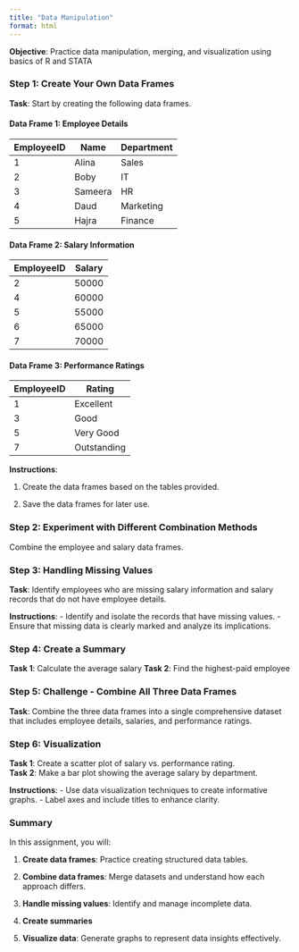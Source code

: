 ---
title: "Data Manipulation"
format: html
---


**Objective**: Practice data manipulation, merging, and visualization using basics of R and STATA

### Step 1: Create Your Own Data Frames

**Task**: Start by creating the following data frames.

#### Data Frame 1: Employee Details
| EmployeeID | Name     | Department |
|------------|----------|------------|
| 1          | Alina    | Sales      |
| 2          | Boby      | IT         |
| 3          | Sameera  | HR         |
| 4          | Daud   | Marketing  |
| 5          | Hajra      | Finance    |

#### Data Frame 2: Salary Information
| EmployeeID | Salary  |
|------------|---------|
| 2          | 50000   |
| 4          | 60000   |
| 5          | 55000   |
| 6          | 65000   |
| 7          | 70000   |

#### Data Frame 3: Performance Ratings
| EmployeeID | Rating      |
|------------|-------------|
| 1          | Excellent   |
| 3          | Good        |
| 5          | Very Good   |
| 7          | Outstanding |

**Instructions**: 

1. Create the data frames based on the tables provided. 

2. Save the data frames for later use.

### Step 2: Experiment with Different Combination Methods

Combine the employee and salary data frames.

### Step 3: Handling Missing Values

**Task**: Identify employees who are missing salary information and salary records that do not have employee details.

**Instructions**:
- Identify and isolate the records that have missing values.
- Ensure that missing data is clearly marked and analyze its implications.

### Step 4: Create a Summary

**Task 1**: Calculate the average salary 
**Task 2**: Find the highest-paid employee


### Step 5: Challenge - Combine All Three Data Frames

**Task**: Combine the three data frames into a single comprehensive dataset that includes employee details, salaries, and performance ratings.

### Step 6: Visualization

**Task 1**: Create a scatter plot of salary vs. performance rating.  
**Task 2**: Make a bar plot showing the average salary by department.

**Instructions**:
- Use data visualization techniques to create informative graphs.
- Label axes and include titles to enhance clarity.

### Summary

In this assignment, you will: 

1. **Create data frames**: Practice creating structured data tables. 

2. **Combine data frames**: Merge datasets and understand how each approach differs. 

3. **Handle missing values**: Identify and manage incomplete data. 

4. **Create summaries** 

5. **Visualize data**: Generate graphs to represent data insights effectively.
